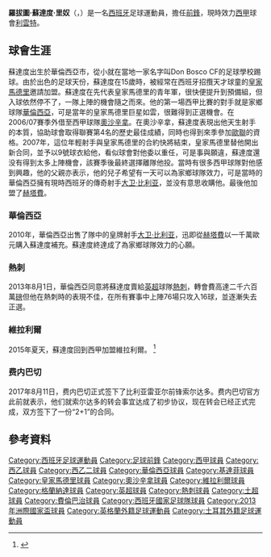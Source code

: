 {{noteta
|G1=足球
|G2=英超
|G3=西甲
|G4=uefa
|T=zh-hans:罗伯托·索尔达多;zh-hk:羅拔圖·蘇達度;zh-tw:羅伯托·蘇爾達多;
|1=zh-hans:罗伯托;zh-hk:羅拔圖;zh-tw:羅伯托;
|2=zh-hans:里利奥;zh-hk:里奴;zh-tw:里罗;
|3=zh-hans:普埃尔塔;zh-hk:佩亞達;zh-tw:普埃爾塔;
|4=zh-hans:埃尔南德斯; zh-hant:埃爾南德斯; zh-hk:靴南迪斯
|5=zh-hans:伊涅斯塔;zh-hk:恩尼斯達;zh-tw:伊涅斯塔;
|6=zh-hans:罗伯托·索尔达多·里利奥;zh-hk:羅拔圖·蘇達度·里奴;zh-tw:羅伯托·蘇爾達多·里罗;
|7=zh-hans:索尔达多;zh-hk:蘇達度;zh-tw:蘇爾達多;
|8=zh-hans:大卫·比利亚;zh-hk:大衞·韋拿;zh-tw:大衛·比利亞;
}}
{{Spanish name|蘇達度（Soldado）|里奴（Rillo）}}
{{Infobox football biography
| name = 羅拔圖·蘇達度<br />''Roberto Soldado''
| image = Roberto Soldado (2).jpg
| image_size = 180
| fullname = Roberto Soldado Rillo
| height = {{height|m=1.79}}
| dateofbirth = {{birth date and age|1985|5|27}}
| birth_place = 西班牙[[巴倫西亞|巴倫西亞]]
| currentclub = [[萊萬特體育聯盟|利雲特]]
| clubnumber = 16
| position = [[前鋒_(足球)|前鋒]]
| youthyears1 = | youthclubs1 = Don Bosco
| youthyears2 = 2000–2002 | youthclubs2 = [[皇家马德里足球俱乐部|皇家马德里]]
| years1 = 2002–2006 | clubs1 = [[皇家馬德里B隊|皇家馬德里B隊]]                        | caps1 = 120 | goals1 = 63
| years2 = 2005–2008 | clubs2 = [[皇家马德里足球俱乐部|皇家马德里]]                           | caps2 = 16  | goals2 = 2
| years3 = 2006–2007 | clubs3 = → [[奥萨苏纳竞技俱乐部|奥萨苏纳]]（外借）     | caps3 = 30  | goals3 = 11
| years4 = 2008–2010 | clubs4 = [[赫塔費足球俱樂部|赫塔費]]                               | caps4 = 60  | goals4 = 29
| years5 = 2010–2013 | clubs5 = [[巴伦西亚足球俱乐部|巴伦西亚]]              | caps5 = 101 | goals5 = 59
| years6 = 2013–2015 | clubs6 = [[托特纳姆热刺足球俱乐部|热刺]]                   | caps6 = 76 | goals6 = 16
| years7 = 2015–2017 | clubs7 = [[比利亞雷阿爾足球俱樂部|比利亞雷阿爾]] | caps7 = 38 | goals7 = 9
| years8 = 2017–2019 | clubs8 = [[費倫巴治體育會|費倫巴治]] | caps8 = 47 | goals8 = 15
| years9 = 2019–2021 | clubs9 = [[格拉纳达足球俱乐部|格蘭納達]] | caps9 = 62 | goals9 = 16
| years10 = 2021– | clubs10 = [[萊萬特體育聯盟|利雲特]] | caps10 = 13 | goals10 = 1
| nationalyears1 = 2001       | nationalteam1 = {{tsl|en|Spain national youth football team||西班牙U15}}    | nationalcaps1 = 2  | nationalgoals1 = 0
| nationalyears2 = 2001–2003 | nationalteam2 = {{tsl|en|Spain national under-17 football team||西班牙U17}} | nationalcaps2 = 18 | nationalgoals2 = 12
| nationalyears3 = 2003       | nationalteam3 = {{tsl|en|Spain national under-18 football team||西班牙U18}} | nationalcaps3 = 3  | nationalgoals3 = 3
| nationalyears4 = 2002–2004 | nationalteam4 = {{tsl|en|Spain national under-19 football team||西班牙U19}} | nationalcaps4 = 9  | nationalgoals4 = 5
| nationalyears5 = 2004–2007 | nationalteam5 = [[西班牙21歲以下國家足球隊|西班牙U21]]                  | nationalcaps5 = 9  | nationalgoals5 = 6
| nationalyears6 = 2007–2013 | nationalteam6 = [[西班牙國家足球隊|西班牙]]                             | nationalcaps6 = 12 | nationalgoals6 = 7
| pcupdate = 2022年2月13日
| ntupdate = 2013年9月11日
}}
{{中文譯名
| english    = Roberto '''Soldado'''
| taiwan     = 
| putonghua  = 
| cantonese  = 蘇達度<br />蘇爾達杜
|}}

'''羅拔圖·蘇達度·里奴'''（{{lang-es|'''Roberto Soldado Rillo'''}}，{{bd|1985年|5月27日|catidx=Roberto  Rillo, Soldado}}）是一名[[西班牙|西班牙]]足球運動員，擔任[[前鋒_(足球)|前鋒]]，現時效力[[西甲|西甲]]球會[[萊萬特體育聯盟|利雲特]]。

== 球會生涯 ==
蘇達度出生於華倫西亞市，從小就在當地一家名字叫Don Bosco CF的足球學校踢球。由於出色的足球天份，蘇達度在15歲時，被經常在西班牙招攬天才球童的[[皇家馬德里|皇家馬德里]]邀請加盟。蘇達度在先代表皇家馬德里的青年軍，很快便提升到預備組，但入球依然停不了，一隊上陣的機會隨之而來。他的第一場西甲比賽的對手就是家鄉球隊[[華倫西亞|華倫西亞]]，可是當年的皇家馬德里巨星如雲，很難得到正選機會。在2006/07賽季外借至西甲球隊[[奥萨苏纳竞技|奧沙辛拿]]。在奧沙辛拿，蘇達度表現出他天生射手的本質，協助球會取得聯賽第4名的歷史最佳成績，同時也得到來季參加[[歐聯|歐聯]]的資格。2007年，這位年輕射手與皇家馬德里的合約快將結束，皇家馬德里替他開出新合同，並予以9號球衣給他，看似球會對他委以重任，可是事與願違，蘇達度還没有得到太多上陣機會，該賽季後最終選擇離隊他投。當時有很多西甲球隊對他感到興趣，他的父親亦表示，他的兒子希望有一天可以為家鄉球隊效力，可是當時的華倫西亞擁有現時西班牙的傳奇射手[[大卫·比利亚|大卫·比利亚]]，並没有意思收購他。最後他加盟了[[赫塔費足球俱樂部|赫塔費]]。

=== 華倫西亞 ===
2010年，華倫西亞出售了隊中的皇牌射手[[大卫·比利亚|大卫·比利亚]]，迅即從[[赫塔費足球俱樂部|赫塔費]]以一千萬歐元購入蘇達度補充。蘇達度終達成了為家鄉球隊效力的心願。

=== 熱刺 ===
2013年8月1日，華倫西亞同意將蘇達度賣給[[英格蘭足球超級聯賽|英超]]球隊[[托定咸熱刺足球會|熱刺]]，轉會費高達二千六百萬[[英磅|磅]]但他在熱刺時的表現不佳，在所有賽事中上陣76場只攻入16球，並逐漸失去正選。

===維拉利爾===
2015年夏天，蘇達度回到西甲加盟維拉利爾。
<ref>{{cite news |title=Valencia announce 26m fee with Tottenham agreed for Roberto Soldado |url=http://www.independent.co.uk/sport/football/transfers/transfer-news-valencia-announce-26m-fee-with-tottenham-agreed-for-roberto-soldado--but-its-not-yet-a-done-deal-8740475.html |publisher=independent.co.uk |date=2013-07-31 |accessdate=2013-08-26 |language=en |archive-date=2013-09-30 |archive-url=https://web.archive.org/web/20130930083523/http://www.independent.co.uk/sport/football/transfers/transfer-news-valencia-announce-26m-fee-with-tottenham-agreed-for-roberto-soldado--but-its-not-yet-a-done-deal-8740475.html |dead-url=no }}</ref>

===费内巴切===
2017年8月11日，费内巴切正式签下了比利亚雷亚尔前锋索尔达多。费内巴切官方此前就表示，他们就索尔达多的转会事宜达成了初步协议，现在转会已经正式完成，双方签下了一份“2+1”的合同。

== 參考資料 ==
{{reflist|1}}

{{利雲特體育會球員名單}}
{{2013年聯合會盃足球賽西班牙參賽名單}}

{{DEFAULTSORT:Soldado, Roberto}}
[[Category:西班牙足球運動員|Category:西班牙足球運動員]]
[[Category:足球前鋒|Category:足球前鋒]]
[[Category:西甲球員|Category:西甲球員]]
[[Category:西乙球員|Category:西乙球員]]
[[Category:西乙二球員|Category:西乙二球員]]
[[Category:華倫西亞球員|Category:華倫西亞球員]]
[[Category:基達菲球員|Category:基達菲球員]]
[[Category:皇家馬德里球員|Category:皇家馬德里球員]]
[[Category:奧沙辛拿球員|Category:奧沙辛拿球員]]
[[Category:維拉利爾球員|Category:維拉利爾球員]]
[[Category:格蘭納達球員|Category:格蘭納達球員]]
[[Category:英超球員|Category:英超球員]]
[[Category:熱刺球員|Category:熱刺球員]]
[[Category:土超球員|Category:土超球員]]
[[Category:費倫巴治球員|Category:費倫巴治球員]]
[[Category:西班牙國家足球隊球員|Category:西班牙國家足球隊球員]]
[[Category:2013年洲際國家盃球員|Category:2013年洲際國家盃球員]]
[[Category:英格蘭外籍足球運動員|Category:英格蘭外籍足球運動員]]
[[Category:土耳其外籍足球運動員|Category:土耳其外籍足球運動員]]